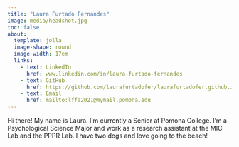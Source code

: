 ```yaml
---
title: "Laura Furtado Fernandes"
image: media/headshot.jpg
toc: false
about: 
  template: jolla
  image-shape: round
  image-width: 17em
  links:
    - text: LinkedIn
      href: www.linkedin.com/in/laura-furtado-fernandes
    - text: GitHub
      href: https://github.com/laurafurtadofer/laurafurtadofer.github.io
    - text: Email
      href: mailto:lffa2021@mymail.pomona.edu
---
```


Hi there! My name is Laura. I'm currently a Senior at Pomona College. I'm a Psychological Science Major and work as a research assistant at the MIC Lab and the PPPR Lab. I have two dogs and love going to the beach!
